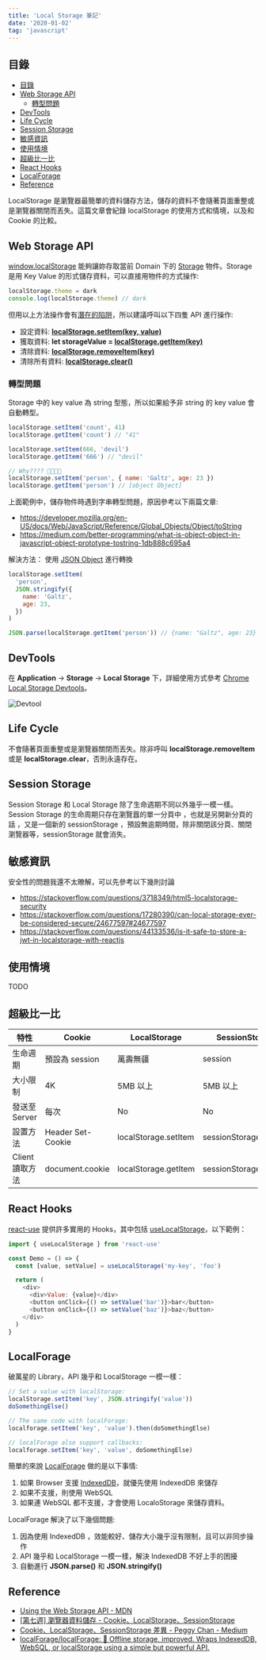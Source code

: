 ```yaml
---
title: 'Local Storage 筆記'
date: '2020-01-02'
tag: 'javascript'
---
```


## 目錄

- [目錄](#目錄)
- [Web Storage API](#web-storage-api)
  - [轉型問題](#轉型問題)
- [DevTools](#devtools)
- [Life Cycle](#life-cycle)
- [Session Storage](#session-storage)
- [敏感資訊](#敏感資訊)
- [使用情境](#使用情境)
- [超級比一比](#超級比一比)
- [React Hooks](#react-hooks)
- [LocalForage](#localforage)
- [Reference](#reference)

LocalStorage 是瀏覽器最簡單的資料儲存方法，儲存的資料不會隨著頁面重整或是瀏覽器關閉而丟失。這篇文章會紀錄 localStorage 的使用方式和情境，以及和 Cookie 的比較。

## Web Storage API

[window.localStorage](https://developer.mozilla.org/en-US/docs/Web/API/Window/localStorage) 能夠讓妳存取當前 Domain 下的 [Storage](https://developer.mozilla.org/en-US/docs/Web/API/Storage) 物件。Storage 是用 Key Value 的形式儲存資料，可以直接用物件的方式操作:

```js
localStorage.theme = dark
console.log(localStorage.theme) // dark
```

但用以上方法操作會有[潛在的陷阱](https://2ality.com/2012/01/objects-as-maps.html)，所以建議呼叫以下四隻 API 進行操作:

- 設定資料: **[localStorage.setItem(key, value)](https://developer.mozilla.org/en-US/docs/Web/API/Storage/setItem)**
- 獲取資料: **let storageValue = [localStorage.getItem(key)](https://developer.mozilla.org/en-US/docs/Web/API/Storage/getItem)**
- 清除資料: **[localStorage.removeItem(key)](https://developer.mozilla.org/en-US/docs/Web/API/Storage/removeItem)**
- 清除所有資料: **[localStorage.clear()](https://developer.mozilla.org/en-US/docs/Web/API/Storage/clear)**

### 轉型問題

Storage 中的 key value 為 string 型態，所以如果給予非 string 的 key value 會自動轉型。

```js
localStorage.setItem('count', 41)
localStorage.getItem('count') // "41"

localStorage.setItem(666, 'devil')
localStorage.getItem('666') // "devil"

// Why???? 🤔🤔🤔🤔
localStorage.setItem('person', { name: 'Galtz', age: 23 })
localStorage.getItem('person') // [object Object]
```

上面範例中，儲存物件時遇到字串轉型問題，原因參考以下兩篇文章:

- https://developer.mozilla.org/en-US/docs/Web/JavaScript/Reference/Global_Objects/Object/toString
- https://medium.com/better-programming/what-is-object-object-in-javascript-object-prototype-tostring-1db888c695a4

解決方法： 使用 [JSON Object](https://developer.mozilla.org/en-US/docs/Web/JavaScript/Reference/Global_Objects/JSON) 進行轉換

```js
localStorage.setItem(
  'person',
  JSON.stringify({
    name: 'Galtz',
    age: 23,
  })
)

JSON.parse(localStorage.getItem('person')) // {name: "Galtz", age: 23}
```

## DevTools

在 **Application** -> **Storage** -> **Local Storage** 下，詳細使用方式參考 [Chrome Local Storage Devtools](https://developers.google.com/web/tools/chrome-devtools/storage/localstorage)。

![Devtool](../images/localstorage/devtool.png)

## Life Cycle

不會隨著頁面重整或是瀏覽器關閉而丟失。除非呼叫 **localStorage.removeItem** 或是 **localStorage.clear**，否則永遠存在。

## Session Storage

Session Storage 和 Local Storage 除了生命週期不同以外幾乎一模一樣。Session Storage 的生命周期只存在瀏覽囂的單一分頁中 ，也就是另開新分頁的話 ，又是一個新的 sessionStorage ，預設無逾期時間，除非關閉該分頁、關閉瀏覽器等，sessionStorage 就會消失。

## 敏感資訊

安全性的問題我還不太暸解，可以先參考以下幾則討論

- https://stackoverflow.com/questions/3718349/html5-localstorage-security
- https://stackoverflow.com/questions/17280390/can-local-storage-ever-be-considered-secure/24677597#24677597
- https://stackoverflow.com/questions/44133536/is-it-safe-to-store-a-jwt-in-localstorage-with-reactjs

## 使用情境

TODO

## 超級比一比

| 特性            | Cookie            | LocalStorage         | SessionStorage         |
| --------------- | ----------------- | -------------------- | ---------------------- |
| 生命週期        | 預設為 session    | 萬壽無疆             | session                |
| 大小限制        | 4K                | 5MB 以上             | 5MB 以上               |
| 發送至 Server   | 每次              | No                   | No                     |
| 設置方法        | Header Set-Cookie | localStorage.setItem | sessionStorage.setItem |
| Client 讀取方法 | document.cookie   | localStorage.getItem | sessionStorage.getItem |

## React Hooks

[react-use](https://github.com/streamich/react-use) 提供許多實用的 Hooks，其中包括 [useLocalStorage](https://github.com/streamich/react-use/blob/master/docs/useLocalStorage.md)，以下範例：

```js
import { useLocalStorage } from 'react-use'

const Demo = () => {
  const [value, setValue] = useLocalStorage('my-key', 'foo')

  return (
    <div>
      <div>Value: {value}</div>
      <button onClick={() => setValue('bar')}>bar</button>
      <button onClick={() => setValue('baz')}>baz</button>
    </div>
  )
}
```

## LocalForage

破萬星的 Library，API 幾乎和 LocalStorage 一模一樣：

```js
// Set a value with localStorage:
localStorage.setItem('key', JSON.stringify('value'))
doSomethingElse()

// The same code with localForage:
localforage.setItem('key', 'value').then(doSomethingElse)

// localForage also support callbacks:
localforage.setItem('key', 'value', doSomethingElse)
```

簡單的來說 [LocalForage](https://github.com/localForage/localForage) 做的是以下事情:

1. 如果 Browser 支援 [IndexedDB](https://developer.mozilla.org/en-US/docs/Web/API/IndexedDB_API/Using_IndexedDB)，就優先使用 IndexedDB 來儲存
2. 如果不支援，則使用 WebSQL
3. 如果連 WebSQL 都不支援，才會使用 LocaloStorage 來儲存資料。

LocalForage 解決了以下幾個問題:

1. 因為使用 IndexedDB ，效能較好、儲存大小幾乎沒有限制，且可以非同步操作
2. API 幾乎和 LocalStorage 一模一樣，解決 IndexedDB 不好上手的困擾
3. 自動進行 **JSON.parse()** 和 **JSON.stringify()**

## Reference

- [Using the Web Storage API - MDN](https://developer.mozilla.org/en-US/docs/Web/API/Web_Storage_API/Using_the_Web_Storage_API)
- [[第七週] 瀏覽器資料儲存 - Cookie、LocalStorage、SessionStorage](https://yakimhsu.com/project/project_w7_storage.html)
- [Cookie、LocalStorage、SessionStorage 差異 - Peggy Chan - Medium](https://medium.com/@bebebobohaha/cookie-localstorage-sessionstorage-%E5%B7%AE%E7%95%B0-9e1d5df3dd7f)
- [localForage/localForage: 💾 Offline storage, improved. Wraps IndexedDB, WebSQL, or localStorage using a simple but powerful API.](https://github.com/localForage/localForage)
